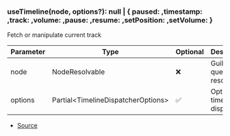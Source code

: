 ### useTimeline(node, options?): null \| \{ paused: ,timestamp: ,track: ,volume: ,pause: ,resume: ,setPosition: ,setVolume:  }
Fetch or manipulate current track



| Parameter | Type | Optional | Description |
| ----------- | ----------- | ----------- | ----------- |
| node | NodeResolvable | ❌ | Guild queue node resolvable |
| options | Partial\<TimelineDispatcherOptions> | ✅ | Options for timeline dispatcher |


- [Source](https://github.com/Androz2091/discord-player/blob/fe42dd7/packages/discord-player/src/hooks/useTimeline.ts#L13)